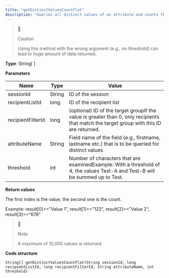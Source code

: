 ```yaml
---
title: "getDistinctValuesCountFlat"
description: "Queries all distinct values of an attribute and counts the recipients for each value in Optimizely Campaign."
---
```


> 🚧
> 
> Caution
> 
> Using this method with the wrong argument (e.g., no threshold) can lead to huge amount of data returned.

**Type**: String\[ \]

**Parameters**

| Name              | Type   | Value                                                                                                                                   |
| ----------------- | ------ | --------------------------------------------------------------------------------------------------------------------------------------- |
| sessionId         | String | ID of the session                                                                                                                       |
| recipientListId   | long   | ID of the recipient list                                                                                                                |
| recipientFilterId | long   | (optional) ID of the target groupIf the value is greater than 0, only recipients that match the target group with this ID are returned. |
| attributeName     | String | Field name of the field (e.g., firstname, lastname etc.) that is to be queried for distinct values                                      |
| threshold         | int    | Number of characters that are examinedExample: With a threshold of 4, the values Test-A and Test-B will be summed up to Test.           |

**Return values**

The first index is the value, the second one is the count.

Example: result\[0\]=="Value 1", result\[1\]=="123", result\[2\]=="Value 2", result\[3\]=="678"

> 📘
> 
> Note
> 
> A maximum of 10,000 values is returned.

**Code structure**

`String[] getDistinctValuesCountFlat(String sessionId, long recipientListId, long recipientFilterId, String attributeName, int threshold)
`